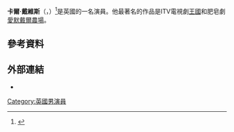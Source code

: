 '''卡爾·戴維斯'''（'''{{lang-en|Karl Davies}}'''，{{bd|1982年|8月6日}}）<ref>{{cite news |url=http://www.highbeam.com/doc/1G1-136942724.html |publisher=Trinity Mirror plc |work=Evening Chronicle (Newcastle, England) |title=FACT FILE.(News) |date=1 October 2005 |accessdate=22 February 2007 |archive-url=https://web.archive.org/web/20071004211228/http://www.highbeam.com/doc/1G1-136942724.html |archive-date=2007-10-04 |dead-url=yes }}</ref>是英國的一名演員。他最著名的作品是ITV電視劇[[王國|王國]]和肥皂劇[[愛默戴爾農場|愛默戴爾農場]]。
==參考資料==
{{reflist}}
==外部連結==
* {{IMDb name|203801}}
[[Category:英國男演員|Category:英國男演員]]
